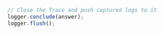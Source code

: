 ```typescript TypeScript
// Close the Trace and push captured logs to it
logger.conclude(answer);
logger.flush();
```